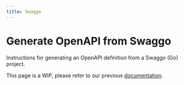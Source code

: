 ```yaml
---
title: Swaggo
---
```


# Generate OpenAPI from Swaggo

Instructions for generating an OpenAPI definition from a Swaggo (Go) project.

<Warning>This page is a WIP, please refer to our previous [documentation](https://buildwithfern.com/learn).</Warning>

